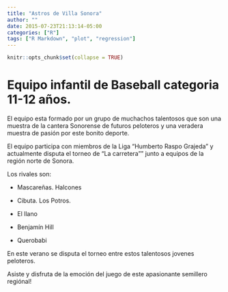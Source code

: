```yaml
---
title: "Astros de Villa Sonora"
author: ""
date: 2015-07-23T21:13:14-05:00
categories: ["R"]
tags: ["R Markdown", "plot", "regression"]
---
```


```r
knitr::opts_chunk$set(collapse = TRUE)
```

# Equipo infantil de Baseball categoria 11-12 años.

El equipo esta formado por un grupo de muchachos talentosos que son una muestra de la cantera Sonorense de futuros peloteros y una veradera muestra de pasión por este bonito deporte. 


El equipo participa con miembros de la Liga "Humberto Raspo Grajeda" y actualmente disputa el torneo de "La carretera"" junto a equipos de la región norte de Sonora.


Los rivales son: 



+ Mascareñas. Halcones

+ Cibuta. Los Potros.

+ El llano

+ Benjamín Hill

+ Querobabi



En este verano se disputa el torneo entre  estos talentosos jovenes peloteros.

Asiste y disfruta de la emoción del juego de este apasionante semillero  regiónal!  




